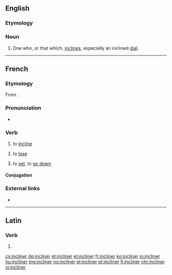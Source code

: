==English==

===Etymology===
{{suffix|incline|er|lang=en}}

===Noun===
{{en-noun}}

# One who, or that which, [[incline]]s, especially an inclined [[dial]].

{{Webster 1913}}

----

==French==

===Etymology===
From {{etyl|la|fr}} {{m|la|inclīnō||incline, tilt}}.

===Pronunciation===
* {{audio|Fr-incliner.ogg|Audio|lang=fr}}

===Verb===
{{fr-verb}}

# to [[incline]]
# {{context|reflexive|lang=fr}} to [[lose]]
# {{context|reflexive|lang=fr}} to [[set]], to [[go down]]

====Conjugation====
{{fr-conj-er|inclin|avoir}}

===External links===
* {{R:TLFi}}

----

==Latin==

===Verb===
{{la-verb-form|inclīner}}

# {{conjugation of|inclīnō||1|s|pres|pasv|subj|lang=la}}

[[cs:incliner]]
[[de:incliner]]
[[et:incliner]]
[[el:incliner]]
[[fr:incliner]]
[[ko:incliner]]
[[io:incliner]]
[[hu:incliner]]
[[mg:incliner]]
[[no:incliner]]
[[pl:incliner]]
[[pt:incliner]]
[[fi:incliner]]
[[chr:incliner]]
[[vi:incliner]]